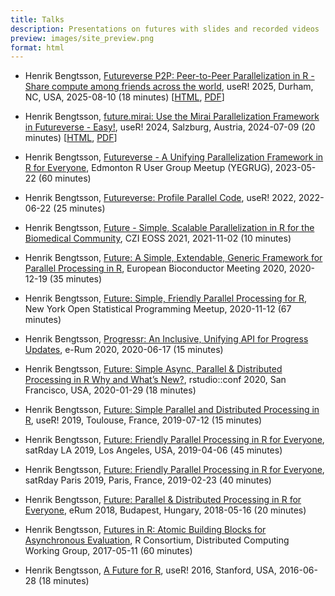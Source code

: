 ```yaml
---
title: Talks
description: Presentations on futures with slides and recorded videos
preview: images/site_preview.png
format: html
---
```


* Henrik Bengtsson, [Futureverse P2P: Peer-to-Peer Parallelization in R - Share compute among friends across the world](https://henrikbengtsson.github.io/talk-user2025-p2p/#/), useR! 2025, Durham, NC, USA, 2025-08-10 (18 minutes) [[HTML](https://henrikbengtsson.github.io/talk-user2025-p2p/#/), [PDF](https://raw.githubusercontent.com/HenrikBengtsson/talk-user2025-p2p/main/BengtssonH_20240810-future.p2p-useR2025.pdf)]

* Henrik Bengtsson, [future.mirai: Use the Mirai Parallelization Framework in Futureverse - Easy!](https://henrikbengtsson.github.io/talk-user2024-future.mirai/#/), useR! 2024, Salzburg, Austria, 2024-07-09 (20 minutes) [[HTML](https://henrikbengtsson.github.io/talk-user2024-future.mirai/#/), [PDF](https://raw.githubusercontent.com/HenrikBengtsson/talk-user2024-future.mirai/main/BengtssonH_20240709-future.mirai-useR2024.pdf)]

* Henrik Bengtsson, [Futureverse - A Unifying Parallelization Framework in R for Everyone](https://www.jottr.org/2023/05/22/future-yegrug-2023-slides/), Edmonton R User Group Meetup (YEGRUG), 2023-05-22 (60 minutes)

* Henrik Bengtsson, [Futureverse: Profile Parallel Code](https://www.jottr.org/2022/06/23/future-user2022-slides/), useR! 2022, 2022-06-22 (25 minutes)

* Henrik Bengtsson, [Future - Simple, Scalable Parallelization in R for the Biomedical Community](https://docs.google.com/presentation/d/18gxBd5Bgn0GNDyl5MlCt_s7b6gTUEcJV9c2xSLC11Nk/view#slide=id.gf778290f24_0_165), CZI EOSS 2021, 2021-11-02 (10 minutes)

* Henrik Bengtsson, [Future: A Simple, Extendable, Generic Framework for Parallel Processing in R](https://www.jottr.org/2020/12/19/future-eurobioc2020-slides/), European Bioconductor Meeting 2020, 2020-12-19 (35 minutes)

* Henrik Bengtsson, [Future: Simple, Friendly Parallel Processing for R](https://www.jottr.org/2020/11/12/future-nycmeetup-slides/), New York Open Statistical Programming Meetup, 2020-11-12 (67 minutes)

* Henrik Bengtsson, [Progressr: An Inclusive, Unifying API for Progress Updates](https://www.jottr.org/2020/07/04/progressr-erum2020-slides/), e-Rum 2020, 2020-06-17 (15 minutes)

* Henrik Bengtsson, [Future: Simple Async, Parallel & Distributed Processing in R Why and What’s New?](https://www.jottr.org/2020/02/01/future-rstudioconf2020-slides/), rstudio::conf 2020, San Francisco, USA, 2020-01-29 (18 minutes)

* Henrik Bengtsson, [Future: Simple Parallel and Distributed Processing in R](https://www.jottr.org/2019/07/12/future-user2019-slides/), useR! 2019, Toulouse, France, 2019-07-12 (15 minutes)

* Henrik Bengtsson, [Future: Friendly Parallel Processing in R for Everyone](https://www.jottr.org/2019/05/16/future-satrdayla2019-slides/), satRday LA 2019, Los Angeles, USA, 2019-04-06 (45 minutes)

* Henrik Bengtsson, [Future: Friendly Parallel Processing in R for Everyone](https://www.jottr.org/2019/03/07/future-satrdayparis2019-slides/),  satRday Paris 2019, Paris, France, 2019-02-23 (40 minutes)

* Henrik Bengtsson, [Future: Parallel & Distributed Processing in R for Everyone](https://www.jottr.org/2018/06/18/future-erum2018-slides/), eRum 2018, Budapest, Hungary, 2018-05-16 (20 minutes)

* Henrik Bengtsson, [Futures in R: Atomic Building Blocks for Asynchronous Evaluation](https://wiki.r-consortium.org/view/Distributed_Computing_Working_Group#05.2F11.2F2017), R Consortium, Distributed Computing Working Group, 2017-05-11 (60 minutes)

* Henrik Bengtsson, [A Future for R](https://www.jottr.org/2016/07/02/future-user2016-slides/), useR! 2016, Stanford, USA, 2016-06-28 (18 minutes)
